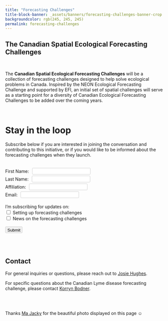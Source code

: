 ```yaml
---
title: "Forecasting Challenges"
title-block-banner: _assets/banners/forecasting-challenges-banner-crop.jpg
backgroundcolor: rgb(245, 245, 245)
permalink: forecasting-challenges
---
```


<style>
  .quarto-title-banner {
    height: 400px;
    text-align: center;
  }

  label {
    padding-right: 6px;
    padding-bottom: 12px;
  }

  input {
    border: 1px solid #ccc;
    padding-left: 6px;
    padding-top: 3px;
    border-radius: 3px;
  }

  input:focus {
    outline: 1px solid #000;
  }

  .btn {
    margin: 0 0.5rem 0 0;
  }


  form{
    display: block;
  }

</style>

<div class=content-center>

# The Canadian Spatial Ecological Forecasting Challenges

</div>

<br>

<div class=content-left>
The **Canadian Spatial Ecological Forecasting Challenges** will be a collection of forecasting challenges designed to help solve ecological problems in Canada. Inspired by the NEON Ecological Forecasting Challenge and supported by EFI, an initial set of spatial challenges will serve as a starting point for a diversity of Canadian Ecological Forecasting Challenges to be added over the coming years.

<br>

# Stay in the loop

Subscribe below if you are interested in joining the conversation and contributing to this initiative, or if you would like to be informed about the forecasting challenges when they launch. 

</div>

<div class=form-container>
<form name="FORM_ForecastingChallenges" id="FORM_ForecastingChallenges">
<br>
  <label for="first-name">First Name:</label>
          <input type="text" name="first-name" required="True" style="margin: 2px 0 2px 0;">
          <br>
          <label for="last-name">Last Name:</label>
          <input type="text" name="last-name" required="True" style="margin: 2px 0 2px 0;">
          <br>
          <label for="institution">Affiliation:</label>
          <input type="text" name="institution" required="" style="margin: 2px 0 2px 0;">
          <br>
          <label for="email">Email:</label>
          <input type="email" name="email" required="True" style="margin: 2px 0 2px 0;">
          <br>
          <br>
          <label>I'm subscribing for updates on:</label>
          <br>
          <input type="checkbox" name="setting-up">
          <label for="setting-up">Setting up forecasting challenges</label>
          <br>
          <input type="checkbox" name="participating">
          <label for="participating">News on the forecasting challenges</label>
          <br>
          <br>
        <input class=btn type="submit" value="Submit">
</form>
<div class=form-container>

<script>
  const scriptURL = 'https://script.google.com/macros/s/AKfycbzp2oYeLQjyN1pkrVcjsWEy9R7ujHU9JSMseYRfyzRWCG031r3Zw0rs_KRWvVkbFSJ6XQ/exec'
  const form = document.forms['FORM_ForecastingChallenges']

  form.addEventListener('submit', e => {
    e.preventDefault()
    fetch(scriptURL, { method: 'POST', body: new FormData(form)})
      .then(response => console.log('Success!', response))
      .catch(error => console.error('Error!', error.message))
  })
</script>

<script type = "text/javascript" >
    window.addEventListener("DOMContentLoaded", function() {
        const yourForm = document.getElementById('FORM_ForecastingChallenges');
        yourForm.addEventListener("submit", function(e) {
            e.preventDefault();
            const data = new FormData(yourForm);
            const action = e.target.action;
            fetch(action, {
                method: 'POST',
                body: data,
            }).then(() => {
                window.location.replace('https://canadianefi.ca/thank-you')
            })
        })
    }); 
</script>

<br>
<br>

<div class=content-left>

# Contact

For general inquiries or questions, please reach out to <a href="mailto:josie.hughes@ec.gc.ca">Josie Hughes</a>.

For specific questions about the Canadian Lyme disease forecasting challenge, please contact <a href="mailto:k.bodner@mail.utoronto.ca">Korryn Bodner</a>.


</div>

<br>
<br>

<div class=photo-reference>Thanks <a href="https://www.pexels.com/@ma-jacky-388296502/" target="_blank">Ma Jacky</a> for the beautiful photo displayed on this page ☺
</div>

